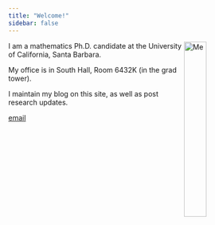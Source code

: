 ```yaml
---
title: "Welcome!"
sidebar: false
---
```


<img src="/etc/Profile Pic.jpg" alt="Me" style="float:right; width:30%; height:30%">

I am a mathematics Ph.D. candidate at the University of California, Santa Barbara. 

My office is in South Hall, Room 6432K (in the grad tower).

I maintain my blog on this site, as well as post research updates. 

<a href="mailto:zwagner@math.ucsb.edu">email</a>